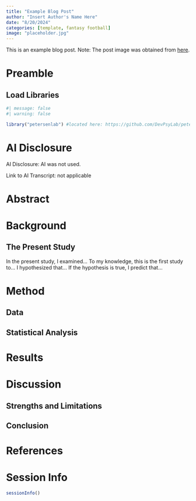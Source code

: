 ```yaml
---
title: "Example Blog Post"
author: "Insert Author's Name Here"
date: "8/20/2024"
categories: [template, fantasy football]
image: "placeholder.jpg"
---
```


This is an example blog post.
Note: The post image was obtained from [here](https://www.flickr.com/photos/velo_city/1173356226).

# Preamble {#sec-preamble}

## Load Libraries {#sec-loadLibraries}

```r
#| message: false
#| warning: false

library("petersenlab") #located here: https://github.com/DevPsyLab/petersenlab
```

# AI Disclosure {#sec-aiDisclosure}

AI Disclosure: AI was not used.

Link to AI Transcript: not applicable

# Abstract {#sec-abstract}

# Background {#sec-background}

## The Present Study {#sec-presentStudy}

In the present study, I examined...
To my knowledge, this is the first study to...
I hypothesized that...
If the hypothesis is true, I predict that...

# Method {#sec-method}

## Data {#sec-data}

## Statistical Analysis {#sec-statisticalAnalysis}

# Results {#sec-results}

# Discussion {#sec-discussion}

## Strengths and Limitations {#sec-strengthsLimitations}

## Conclusion {#sec-conclusion}

# References {#sec-references}

# Session Info {#sec-sessionInfo}

```r
sessionInfo()
```
